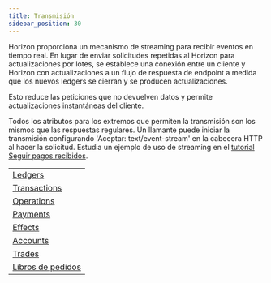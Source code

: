 ```yaml
---
title: Transmisión
sidebar_position: 30
---
```



Horizon proporciona un mecanismo de streaming para recibir eventos en tiempo real. En lugar de enviar solicitudes repetidas al Horizon para actualizaciones por lotes, se establece una conexión entre un cliente y Horizon con actualizaciones a un flujo de respuesta de endpoint a medida que los nuevos ledgers se cierran y se producen actualizaciones.

Esto reduce las peticiones que no devuelven datos y permite actualizaciones instantáneas del cliente.

Todos los atributos para los extremos que permiten la transmisión son los mismos que las respuestas regulares. Un llamante puede iniciar la transmisión configurando 'Aceptar: text/event-stream' en la cabecera HTTP al hacer la solicitud. Estudia un ejemplo de uso de streaming en el [tutorial Seguir pagos recibidos](../../../../build/guides/basics/follow-received-payments).

<MethodTable title="Endpoints with Streaming">

|                                                             |
| ----------------------------------------------------------- |
| [Ledgers](../resources/ledgers/README.mdx)                  |
| [Transactions](../resources/transactions/README.mdx)        |
| [Operations](../resources/operations/README.mdx)            |
| [Payments](../resources/payments/README.mdx)                |
| [Effects](../resources/effects/README.mdx)                  |
| [Accounts](../resources/accounts/README.mdx)                |
| [Trades](../resources/trades/README.mdx)                    |
| [Libros de pedidos](../aggregations/order-books/README.mdx) |

</MethodTable>
